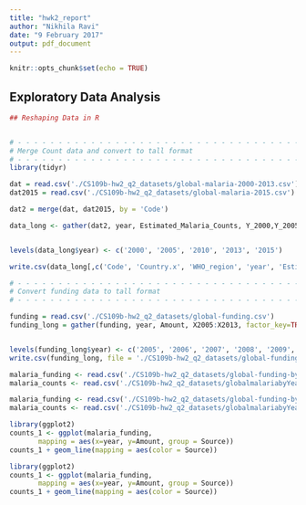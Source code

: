 ```yaml
---
title: "hwk2_report"
author: "Nikhila Ravi"
date: "9 February 2017"
output: pdf_document
---
```


```r
knitr::opts_chunk$set(echo = TRUE)
```

## Exploratory Data Analysis


```r
## Reshaping Data in R


# - - - - - - - - - - - - - - - - - - - - - - - - - - - - - - - - - - - #
# Merge Count data and convert to tall format
# - - - - - - - - - - - - - - - - - - - - - - - - - - - - - - - - - - - #
library(tidyr)

dat = read.csv('./CS109b-hw2_q2_datasets/global-malaria-2000-2013.csv')
dat2015 = read.csv('./CS109b-hw2_q2_datasets/global-malaria-2015.csv')

dat2 = merge(dat, dat2015, by = 'Code')

data_long <- gather(dat2, year, Estimated_Malaria_Counts, Y_2000,Y_2005,Y_2010,Y_2013,Suspected_malaria_cases, factor_key=TRUE)


levels(data_long$year) <- c('2000', '2005', '2010', '2013', '2015')

write.csv(data_long[,c('Code', 'Country.x', 'WHO_region', 'year', 'Estimated_Malaria_Counts')], file = './CS109b-hw2_q2_datasets/global-malaria-byYear.csv')

# - - - - - - - - - - - - - - - - - - - - - - - - - - - - - - - - - - - #
# Convert funding data to tall format
# - - - - - - - - - - - - - - - - - - - - - - - - - - - - - - - - - - - #

funding = read.csv('./CS109b-hw2_q2_datasets/global-funding.csv')
funding_long = gather(funding, year, Amount, X2005:X2013, factor_key=TRUE)


levels(funding_long$year) <- c('2005', '2006', '2007', '2008', '2009', '2010', '2011', '2012', '2013')
write.csv(funding_long, file = './CS109b-hw2_q2_datasets/global-funding-byYear.csv')

```


```r
malaria_funding <- read.csv('./CS109b-hw2_q2_datasets/global-funding-byYear.csv')
malaria_counts <- read.csv('./CS109b-hw2_q2_datasets/globalmalariabyYear.csv')
```

```r
malaria_funding <- read.csv('./CS109b-hw2_q2_datasets/global-funding-byYear.csv')
malaria_counts <- read.csv('./CS109b-hw2_q2_datasets/globalmalariabyYear.csv')
```

```r
library(ggplot2)
counts_1 <- ggplot(malaria_funding,
       mapping = aes(x=year, y=Amount, group = Source))
counts_1 + geom_line(mapping = aes(color = Source))  
```

```r
library(ggplot2)
counts_1 <- ggplot(malaria_funding,
       mapping = aes(x=year, y=Amount, group = Source))
counts_1 + geom_line(mapping = aes(color = Source))  
```